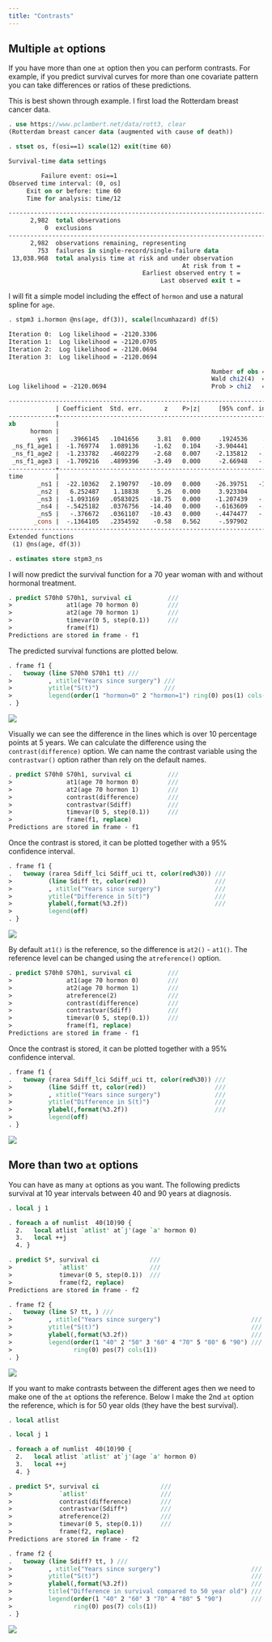```yaml
---
title: "Contrasts"
---
```



## Multiple `at` options

If you have more than one `at` option then you can perform contrasts.
For example, if you predict survival curves for more than one covariate pattern 
you can take differences or ratios of these predictions. 

This is best shown through example. I first load the Rotterdam breast cancer data.

```stata
. use https://www.pclambert.net/data/rott3, clear
(Rotterdam breast cancer data (augmented with cause of death))

. stset os, f(osi==1) scale(12) exit(time 60)

Survival-time data settings

         Failure event: osi==1
Observed time interval: (0, os]
     Exit on or before: time 60
     Time for analysis: time/12

--------------------------------------------------------------------------
      2,982  total observations
          0  exclusions
--------------------------------------------------------------------------
      2,982  observations remaining, representing
        753  failures in single-record/single-failure data
 13,038.968  total analysis time at risk and under observation
                                                At risk from t =         0
                                     Earliest observed entry t =         0
                                          Last observed exit t =         5

```

I will fit a simple model including the effect of `hormon` and use a
natural spline for `age`.

```stata
. stpm3 i.hormon @ns(age, df(3)), scale(lncumhazard) df(5) 

Iteration 0:  Log likelihood = -2120.3306  
Iteration 1:  Log likelihood = -2120.0705  
Iteration 2:  Log likelihood = -2120.0694  
Iteration 3:  Log likelihood = -2120.0694  

                                                        Number of obs =  2,982
                                                        Wald chi2(4)  =  69.03
Log likelihood = -2120.0694                             Prob > chi2   = 0.0000

------------------------------------------------------------------------------
             | Coefficient  Std. err.      z    P>|z|     [95% conf. interval]
-------------+----------------------------------------------------------------
xb           |
      hormon |
        yes  |   .3966145   .1041656     3.81   0.000     .1924536    .6007754
 _ns_f1_age1 |  -1.769774   1.089136    -1.62   0.104    -3.904441    .3648924
 _ns_f1_age2 |  -1.233782   .4602279    -2.68   0.007    -2.135812   -.3317519
 _ns_f1_age3 |  -1.709216   .4899396    -3.49   0.000     -2.66948   -.7489521
-------------+----------------------------------------------------------------
time         |
        _ns1 |  -22.10362   2.190797   -10.09   0.000    -26.39751   -17.80974
        _ns2 |   6.252487    1.18838     5.26   0.000     3.923304     8.58167
        _ns3 |  -1.093169   .0583025   -18.75   0.000    -1.207439   -.9788977
        _ns4 |  -.5425182   .0376756   -14.40   0.000    -.6163609   -.4686754
        _ns5 |   -.376672   .0361107   -10.43   0.000    -.4474477   -.3058964
       _cons |  -.1364105   .2354592    -0.58   0.562     -.597902     .325081
------------------------------------------------------------------------------
Extended functions
 (1) @ns(age, df(3))

. estimates store stpm3_ns

```

I will now predict the survival function for a 70 year woman with and without hormonal treatment.

```stata
. predict S70h0 S70h1, survival ci          ///
>               at1(age 70 hormon 0)        ///
>               at2(age 70 hormon 1)        ///
>               timevar(0 5, step(0.1))     ///
>               frame(f1)
Predictions are stored in frame - f1

```

The predicted survival functions are plotted below.

```stata
. frame f1 {
.   twoway (line S70h0 S70h1 tt) ///
>          , xtitle("Years since surgery") ///
>          ytitle("S(t)")                  ///
>          legend(order(1 "hormon=0" 2 "hormon=1") ring(0) pos(1) cols(1))
. }

```


![](/statasvg/stpm3_predict_contrast_survival1.svg)

Visually we can see the difference in the lines which is over
10 percentage points at 5 years. We can calculate the difference using
the `contrast(difference)` option. We can name the contrast variable 
using the `contrastvar()` option rather than rely on the default names.

```stata
. predict S70h0 S70h1, survival ci          ///
>               at1(age 70 hormon 0)        ///
>               at2(age 70 hormon 1)        ///
>               contrast(difference)        ///
>               contrastvar(Sdiff)          ///
>               timevar(0 5, step(0.1))     ///
>               frame(f1, replace)
Predictions are stored in frame - f1

```

Once the contrast is stored, it can be plotted together with a 95% confidence interval.

```stata
. frame f1 {
.   twoway (rarea Sdiff_lci Sdiff_uci tt, color(red%30)) ///
>          (line Sdiff tt, color(red))                   ///
>          , xtitle("Years since surgery")               ///
>          ytitle("Difference in S(t)")                  ///
>          ylabel(,format(%3.2f))                        ///
>          legend(off)
. }

```


![](/statasvg/stpm3_predict_contrast_survival_diff1.svg)

By default `at1()` is the reference, so the difference is `at2()` - `at1()`.
The reference level can be changed using the `atreference()` option.

```stata
. predict S70h0 S70h1, survival ci          ///
>               at1(age 70 hormon 0)        ///
>               at2(age 70 hormon 1)        ///
>               atreference(2)              ///
>               contrast(difference)        ///
>               contrastvar(Sdiff)          ///
>               timevar(0 5, step(0.1))     ///
>               frame(f1, replace)
Predictions are stored in frame - f1

```

Once the contrast is stored, it can be plotted together with a 95% confidence interval.

```stata
. frame f1 {
.   twoway (rarea Sdiff_lci Sdiff_uci tt, color(red%30)) ///
>          (line Sdiff tt, color(red))                   ///
>          , xtitle("Years since surgery")               ///
>          ytitle("Difference in S(t)")                  ///
>          ylabel(,format(%3.2f))                        ///
>          legend(off)
. }

```

![](/statasvg/stpm3_predict_contrast_survival_diff2.svg)

## More than two `at` options

You can have as many `at` options as you want. The following predicts survival
at 10 year intervals between 40 and 90 years at diagnosis.

```stata
. local j 1

. foreach a of numlist  40(10)90 {
  2.   local atlist `atlist' at`j'(age `a' hormon 0)
  3.   local ++j
  4. } 

. predict S*, survival ci              ///
>             `atlist'                 ///
>             timevar(0 5, step(0.1))  ///
>             frame(f2, replace)
Predictions are stored in frame - f2

```

```stata
. frame f2 {
.   twoway (line S? tt, ) ///
>          , xtitle("Years since surgery")                         ///
>          ytitle("S(t)")                                          ///
>          ylabel(,format(%3.2f))                                  ///
>          legend(order(1 "40" 2 "50" 3 "60" 4 "70" 5 "80" 6 "90") ///
>                 ring(0) pos(7) cols(1))
. }

```

![](/statasvg/stpm3_predict_contrast_survival_age.svg)



If you want to make contrasts between the different ages 
then we need to make one of the `at` options the reference.
Below I make the 2nd `at` option the reference, which is for 50 year olds (they have the best survival).

```stata
. local atlist

. local j 1

. foreach a of numlist  40(10)90 {
  2.   local atlist `atlist' at`j'(age `a' hormon 0)
  3.   local ++j
  4. } 

. predict S*, survival ci                 ///
>             `atlist'                    ///
>             contrast(difference)        ///
>             contrastvar(Sdiff*)         ///
>             atreference(2)              ///
>             timevar(0 5, step(0.1))     ///
>             frame(f2, replace)
Predictions are stored in frame - f2

```

```stata
. frame f2 {
.   twoway (line Sdiff? tt, ) ///
>          , xtitle("Years since surgery")                         ///
>          ytitle("S(t)")                                          ///
>          ylabel(,format(%3.2f))                                  ///
>          title("Difference in survival compared to 50 year old") ///
>          legend(order(1 "40" 2 "60" 3 "70" 4 "80" 5 "90")        ///
>                 ring(0) pos(7) cols(1))
. }

```

![](/statasvg/stpm3_predict_contrast_survival_age_diff.svg)
